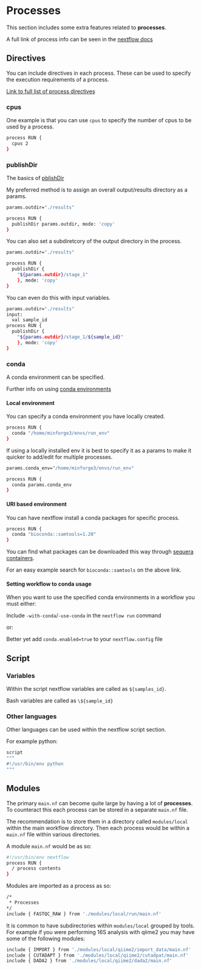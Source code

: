 # Processes

This section includes some extra features related to __processes__.

A full link of process info can be seen in the [nextflow docs](https://www.nextflow.io/docs/latest/reference/process.html)

## Directives {#process_directives}

You can include directives in each process. These can be used to specify the execution requirements of a process.

[Link to full list of process directives](https://www.nextflow.io/docs/latest/reference/process.html#directives)

### cpus

One example is that you can use `cpus` to specify the number of cpus to be used by a process.

```bash
process RUN {
  cpus 2
}
```

### publishDir

The basics of [pblishDir](#basic_publishdir)

My preferred method is to assign an overall output/results directory as a params.

```bash
params.outdir="./results"

process RUN {
  publishDir params.outdir, mode: 'copy'
}
```

You can also set a subdiretcory of the output directory in the process.

```bash
params.outdir="./results"

process RUN {
  publishDir {
    "${params.outdir}/stage_1"
    }, mode: 'copy'
}
```

You can even do this with input variables.

```bash
params.outdir="./results"
input:
  val sample_id
process RUN {
  publishDir {
    "${params.outdir}/stage_1/${sample_id}"
    }, mode: 'copy'
}
```

### conda

A conda environment can be specified.

Further info on using [conda environments](https://www.nextflow.io/docs/latest/conda.html#conda-page)

#### Local environment

You can specify a conda environment you have locally created.

```bash
process RUN {
  conda "/home/minforge3/envs/run_env"
}
```

If using a locally installed env it is best to specify it as a params to make it quicker to add/edit for multiple processes.

```bash
params.conda_env="/home/minforge3/envs/run_env"

process RUN {
  conda params.conda_env
}
```

#### URI based environment

You can have nextflow install a conda packages for specific process.

```bash
process RUN {
  conda "bioconda::samtools=1.20"
}
```

You can find what packages can be downloaded this way through [sequera containers](https://seqera.io/containers/).

For an easy example search for `bioconda::samtools` on the above link.

#### Setting workflow to conda usage

When you want to use the specified conda environments in a workflow you must either:

Include `-with-conda`/`-use-conda` in the `nextflow run` command

or:

Better yet add `conda.enabled=true` to your `nextflow.config` file

## Script

### Variables

Within the script nextflow variables are called as `${samples_id}`.

Bash variables are called as `\${sample_id}`

### Other languages

Other languages can be used within the nextflow script section.

For example python:

```bash
script
"""
#!/usr/bin/env python
"""
```

## Modules

The primary `main.nf` can become quite large by having a lot of __processes__.
To counteract this each process can be stored in a separate `main.nf` file.

The recommendation is to store them in a directory called `modules/local` within the main workflow directory.
Then each process would be within a `main.nf` file within various directories.

A module `main.nf` would be as so:

```bash
#!/usr/bin/env nextflow
process RUN {
  / process contents
}
```

Modules are imported as a process as so:

```bash
/*
 * Processes
*/
include { FASTQC_RAW } from './modules/local/run/main.nf'
```

It is common to have subdirectories within `modules/local` grouped by tools. For example if you were performing 16S analysis with qiime2 you may have some of the following modules:

```bash
include { IMPORT } from './modules/local/qiime2/import_data/main.nf'
include { CUTADAPT } from './modules/local/qiime2/cutadpat/main.nf'
include { DADA2 } from './modules/local/qiime2/dada2/main.nf'
```
